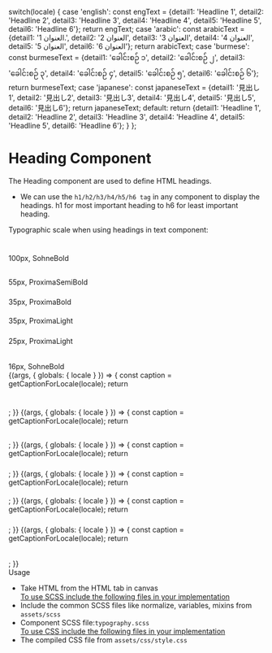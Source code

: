 
  switch(locale) {
    case 'english': const engText = {detail1: 'Headline 1', detail2: 'Headline 2', detail3: 'Headline 3', detail4: 'Headline 4', detail5: 'Headline 5', detail6: 'Headline 6'}; return engText;
    case 'arabic': const arabicText = {detail1: 'العنوان 1.', detail2: 'العنوان 2', detail3: 'العنوان 3', detail4: 'العنوان 4', detail5: 'العنوان 5', detail6: 'العنوان 6'}; return arabicText;
    case 'burmese': const burmeseText = {detail1: 'ခေါင်းစဉ် ၁', detail2: 'ခေါင်းစဉ် ၂', detail3: 'ခေါင်းစဉ် ၃', detail4: 'ခေါင်းစဉ် ၄', detail5: 'ခေါင်းစဉ် ၅', detail6: 'ခေါင်းစဉ် ၆'}; return burmeseText;
    case 'japanese': const japaneseText = {detail1: '見出し1', detail2: '見出し2', detail3: '見出し3', detail4: '見出し4', detail5: '見出し5', detail6: '見出し6'}; return japaneseText;
    default:
      return {detail1: 'Headline 1', detail2: 'Headline 2', detail3: 'Headline 3', detail4: 'Headline 4', detail5: 'Headline 5', detail6: 'Headline 6'};
  }
};

<Meta title="Atoms/Base Typography/Heading"  />

<style>{`
  div#story--atoms-base-typography-heading--h-1, div#story--atoms-base-typography-heading--h-2, div#story--atoms-base-typography-heading--h-3, div#story--atoms-base-typography-heading--h-4, div#story--atoms-base-typography-heading--h-5, div#story--atoms-base-typography-heading--h-6 {
    display: none;
  }
  .atoms__heading--wrapper {
    box-shadow: 0 1px 8px rgb(0 0 0 / 15%);
    box-sizing: inherit;
    width: 100%;
    padding: 10px;
  }
  .heading__label {
    color: rgb(169, 169, 169);
  }
  .heading__item {
    padding: 20px;
  }
  .subheading {
    font-weight: 700;
    font-size: 18px;
    color: #666;
    letter-spacing: 1.5px;
    line-height: 24px;
    margin-bottom: 12px;
    margin-top: 40px;
  }  

`}</style>
# Heading Component
The Heading component are used to define HTML headings.
<ul>
  <li>We can use the <code>h1/h2/h3/h4/h5/h6 tag</code> in any component to display the headings. h1 for most important heading to h6 for least important heading.</li>
</ul>

Typographic scale when using headings in text component:
<div class="atoms__heading--wrapper">
  <div class="heading__item">
    <H1 label="Headline 1"></H1>
    <div class="heading__label">100px, SohneBold</div>
  </div>
  <div class="heading__item">
    <H2 label="Headline 2"></H2>
    <div class="heading__label">55px, ProximaSemiBold</div>
  </div>
    <div class="heading__item">
    <H3 label="Headline 3"></H3>
    <div class="heading__label">35px, ProximaBold</div>
  </div>
    <div class="heading__item">
    <H4 label="Headline 4"></H4>
    <div class="heading__label">35px, ProximaLight</div>
  </div>
    <div class="heading__item">
    <H5 label="Headline 5"></H5>
    <div class="heading__label">25px, ProximaLight</div>
  </div>
    <div class="heading__item">
    <H6 label="Headline 6"></H6>
    <div class="heading__label">16px, SohneBold</div>
  </div>
</div>

<Story name="H1">
  {(args, { globals: { locale } }) => {
    const caption = getCaptionForLocale(locale);
    return <H1 label={caption.detail1} ></H1>;
  }}
</Story>

<Story name="H2">
  {(args, { globals: { locale } }) => {
    const caption = getCaptionForLocale(locale);
    return <H2 label={caption.detail2} ></H2>;
  }}
</Story>

<Story name="H3">
  {(args, { globals: { locale } }) => {
    const caption = getCaptionForLocale(locale);
    return <H3 label={caption.detail3} ></H3>;
  }}
</Story>

<Story name="H4">
  {(args, { globals: { locale } }) => {
    const caption = getCaptionForLocale(locale);
    return <H4 label={caption.detail4} ></H4>;
  }}
</Story>

<Story name="H5">
  {(args, { globals: { locale } }) => {
    const caption = getCaptionForLocale(locale);
    return <H5 label={caption.detail5} ></H5>;
  }}
</Story>

<Story name="H6">
  {(args, { globals: { locale } }) => {
    const caption = getCaptionForLocale(locale);
    return <H6 label={caption.detail6} ></H6>;
  }}
</Story>

<div className="subheading">Usage</div>
<ul>
  <li>Take HTML from the HTML tab in canvas</li>
  <u>To use SCSS include the following files in your implementation</u>
  <li>Include the common SCSS files like normalize, variables, mixins from <code>assets/scss</code></li>
  <li>Component SCSS file:<code>typography.scss</code></li>
  <u>To use CSS include the following files in your implementation</u>
  <li>The compiled CSS file from <code>assets/css/style.css</code></li>
</ul>

